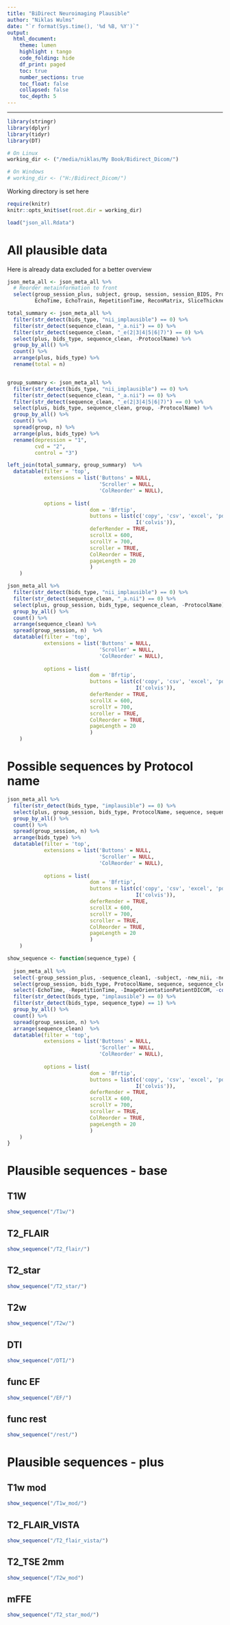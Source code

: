 ```yaml
---
title: "BiDirect Neuroimaging Plausible"
author: "Niklas Wulms"
date: "`r format(Sys.time(), '%d %B, %Y')`"
output: 
  html_document:
    theme: lumen
    highlight : tango
    code_folding: hide
    df_print: paged
    toc: true
    number_sections: true
    toc_float: false
    collapsed: false
    toc_depth: 5
---
```


<style type="text/css">
.main-container {
  max-width: 2800px;
  margin-left: auto;
  margin-right: auto;
}
</style>
---

```r
library(stringr)
library(dplyr)
library(tidyr)
library(DT)
```


```r

# On Linux
working_dir <- ("/media/niklas/My Book/Bidirect_Dicom/") 

# On Windows
# working_dir <- ("H:/Bidirect_Dicom/")
```

Working directory is set here

```r
require(knitr)
knitr::opts_knit$set(root.dir = working_dir)

```


```r
load("json_all.Rdata")
```



# All plausible data

Here is already data excluded for a better overview

```r
json_meta_all <- json_meta_all %>%
  # Reorder metainformation to front
  select(group_session_plus, subject, group, session, session_BIDS, ProtocolName, sequence_clean, new_nii, old_nii, sequence,
         EchoTime, EchoTrain, RepetitionTime, ReconMatrix, SliceThickness, SliceGap, everything())
```


```r
total_summary <- json_meta_all %>%
  filter(str_detect(bids_type, "nii_implausible") == 0) %>%
  filter(str_detect(sequence_clean, "_a.nii") == 0) %>%
  filter(str_detect(sequence_clean, "_e(2|3|4|5|6|7)") == 0) %>%
  select(plus, bids_type, sequence_clean, -ProtocolName) %>%
  group_by_all() %>%
  count() %>%
  arrange(plus, bids_type) %>%
  rename(total = n)


group_summary <- json_meta_all %>%
  filter(str_detect(bids_type, "nii_implausible") == 0) %>%
  filter(str_detect(sequence_clean, "_a.nii") == 0) %>%
  filter(str_detect(sequence_clean, "_e(2|3|4|5|6|7)") == 0) %>%
  select(plus, bids_type, sequence_clean, group, -ProtocolName) %>%
  group_by_all() %>%
  count() %>%
  spread(group, n) %>%
  arrange(plus, bids_type) %>%
  rename(depression = "1",
         cvd = "2",
         control = "3")

left_join(total_summary, group_summary)  %>%
  datatable(filter = 'top', 
            extensions = list('Buttons' = NULL,
                              'Scroller' = NULL,
                              'ColReorder' = NULL),
            
            options = list(
                           dom = 'Bfrtip', 
                           buttons = list(c('copy', 'csv', 'excel', 'pdf', 'print'), 
                                          I('colvis')),
                           deferRender = TRUE,
                           scrollX = 600,
                           scrollY = 700, 
                           scroller = TRUE,
                           ColReorder = TRUE,
                           pageLength = 20
                           )
    )
```


```r
json_meta_all %>%
  filter(str_detect(bids_type, "nii_implausible") == 0) %>%
  filter(str_detect(sequence_clean, "_a.nii") == 0) %>%
  select(plus, group_session, bids_type, sequence_clean, -ProtocolName) %>%
  group_by_all() %>%
  count() %>%
  arrange(sequence_clean) %>%
  spread(group_session, n)  %>%
  datatable(filter = 'top', 
            extensions = list('Buttons' = NULL,
                              'Scroller' = NULL,
                              'ColReorder' = NULL),
            
            options = list(
                           dom = 'Bfrtip', 
                           buttons = list(c('copy', 'csv', 'excel', 'pdf', 'print'), 
                                          I('colvis')),
                           deferRender = TRUE,
                           scrollX = 600,
                           scrollY = 700, 
                           scroller = TRUE,
                           ColReorder = TRUE,
                           pageLength = 20
                           )
    )
```





# Possible sequences by Protocol name


```r

json_meta_all %>%
  filter(str_detect(bids_type, "implausible") == 0) %>%
  select(plus, group_session, bids_type, ProtocolName, sequence, sequence_clean) %>%
  group_by_all() %>%
  count() %>%
  spread(group_session, n) %>%
  arrange(bids_type) %>%
  datatable(filter = 'top', 
            extensions = list('Buttons' = NULL,
                              'Scroller' = NULL,
                              'ColReorder' = NULL),
            
            options = list(
                           dom = 'Bfrtip', 
                           buttons = list(c('copy', 'csv', 'excel', 'pdf', 'print'), 
                                          I('colvis')),
                           deferRender = TRUE,
                           scrollX = 600,
                           scrollY = 700, 
                           scroller = TRUE,
                           ColReorder = TRUE,
                           pageLength = 20
                           )
    )
```



```r
show_sequence <- function(sequence_type) {
  
  json_meta_all %>%
  select(-group_session_plus, -sequence_clean1, -subject, -new_nii, -new_json, -old_nii, -old_json, -AcquisitionTime, -group, -session, -session_BIDS) %>%
  select(group_session, bids_type, ProtocolName, sequence, sequence_clean, everything()) %>%
  select(-EchoTime, -RepetitionTime, -ImageOrientationPatientDICOM, -contains("Slope"), -SeriesNumber, -PixelBandwidth) %>%
  filter(str_detect(bids_type, "implausible") == 0) %>%
  filter(str_detect(bids_type, sequence_type) == 1) %>%
  group_by_all() %>%
  count() %>%
  spread(group_session, n) %>%
  arrange(sequence_clean)  %>%
  datatable(filter = 'top', 
            extensions = list('Buttons' = NULL,
                              'Scroller' = NULL,
                              'ColReorder' = NULL),
            
            options = list(
                           dom = 'Bfrtip', 
                           buttons = list(c('copy', 'csv', 'excel', 'pdf', 'print'), 
                                          I('colvis')),
                           deferRender = TRUE,
                           scrollX = 600,
                           scrollY = 700, 
                           scroller = TRUE,
                           ColReorder = TRUE,
                           pageLength = 20
                           )
    )
}
```




# Plausible sequences - base {.tabset}

## T1W


```r
show_sequence("/T1w/")
```


## T2_FLAIR

```r
show_sequence("/T2_flair/")
```

## T2_star

```r
show_sequence("/T2_star/")
```

## T2w

```r
show_sequence("/T2w/")
```

## DTI

```r
show_sequence("/DTI/")
```

## func EF

```r
show_sequence("/EF/")
```

## func rest

```r
show_sequence("/rest/")
```



# Plausible sequences - plus {.tabset}

## T1w mod

```r
show_sequence("/T1w_mod/")
```

## T2_FLAIR_VISTA

```r
show_sequence("/T2_flair_vista/")
```

## T2_TSE 2mm 

```r
show_sequence("/T2w_mod")
```

## mFFE

```r
show_sequence("/T2_star_mod/")
```










